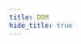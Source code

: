 ```yaml
---
title: DOM
hide_title: true
---
```



<FeatureIcon src={javascript} title="DOM" />
<LinkList
  data={[
    {
      title: "DOM 事件",
      link: "/docs/javascript/dom/events",
      src: javascript,
    },
  ]}
/>
